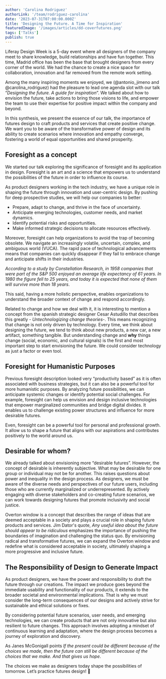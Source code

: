 ```yaml
---
author: 'Carolina Rodriguez'
authorLink: '/team/rodriguez-carolina'
date: '2023-07-31T07:00:00.000Z'
title: 'Designing the Future. A Time for Inspiration'
featuredImage: '/images/articles/dd-coverfutures.png'
tags: ['Talks']
publish: true
---
```


Liferay Design Week is a 5-day event where all designers of the company meet to share knowledge, build relationships and have fun together. This time, Madrid office has been the base that brought designers from every corner of the world. We had the chance to create a nice space for collaboration, innovation and far removed from the remote work setting. 

Among the many inspiring moments we enjoyed, we (@antonio_jimeno and @carolina_rodriguez) had the pleasure to lead one agenda slot with our talk “*Designing the future. A guide for inspiration*”. We talked about how to envision the future, take actions to bring those visions to life, and empower the team to use their expertise for positive impact within the company and beyond.

In this synthesis, we present the essence of our talk, the importance of futures design to craft products and services that create positive change. We want you to be aware of the transformative power of design and its ability to create scenarios where innovation and empathy converge, fostering a world of equal opportunities and shared prosperity.


## Foresight as a concept
We started our talk exploring the significance of foresight and its application in design. Foresight is an art and a science that empowers us to understand the possibilities of the future in order to influence its course. 

As product designers working in the tech industry, we have a unique role in shaping the future through innovation and user-centric design. By pushing for deep prospective studies, we will help our companies to better:

- Prepare, adapt to change, and thrive in the face of uncertainty.
- Anticipate emerging technologies, customer needs, and market dynamics.
- Identify potential risks and opportunities.
- Make informed strategic decisions to allocate resources effectively.

Moreover, foresight can help organizations to avoid the trap of becoming obsolete. We navigate an increasingly volatile, uncertain, complex, and ambiguous world (VUCA). The rapid pace of technological advancements means that companies can quickly disappear if they fail to embrace change and anticipate shifts in their industries. 

*According to a study by Constellation Research, in 1958 companies that were part of the S&P 500 enjoyed an average life expectancy of 61 years. In 1980 the figure fell to 25 years, and today it is expected that none of them will survive more than 18 years*.

This said, having a more holistic perspective, enables organizations to understand the broader context of change and respond accordingly.

Related to change and how we deal with it, it is interesting to mention a concept from the spanish strategic designer Cesar Astudillo that describes this greatly - *Untechnologizing change theories*-. This means recognizing that change is not only driven by technology. Every time, we think about designing the future, we tend to think about new products, a new car, a new artifact, something tangible. But understanding change and **why** things change (social, economic, and cultural signals) is the first and most important step to start envisioning the future. We could consider technology as just a factor or even tool.


## Foresight for Humanistic Purposes
Previous foresight description looked very “productivity based” as it is often associated with business strategies, but it can also be a powerful tool for more humanistic purposes. By analyzing future possibilities, we can anticipate systemic changes or identify potential social challenges. For example, foresight can help us envision and design inclusive technologies that empower marginalized communities and bridge digital divides. It enables us to challenge existing power structures and influence for more desirable futures.

Even, foresight can be a powerful tool for personal and professional growth. It allow us to shape a future that aligns with our aspirations and contributes positively to the world around us.

## Desirable for whom?
We already talked about envisioning more “desirable futures”. However, the concept of desirable is inherently subjective. What may be desirable for one group or individual may not be for another. This raises questions about power and inequality in the design process. As designers, we must be aware of the diverse needs and perspectives of our future users, including those who are currently marginalized or underrepresented. By actively engaging with diverse stakeholders and co-creating future scenarios, we can work towards designing futures that promote inclusivity and social justice.

Overton window is a concept that describes the range of ideas that are deemed acceptable in a society and plays a crucial role in shaping future products and services. Jim Dator's quote, *Any useful idea about the future should appear to be ridiculous* emphasizes the importance of pushing the boundaries of imagination and challenging the status quo. By envisioning radical and transformative futures, we can expand the Overton window and redefine what is considered acceptable in society, ultimately shaping a more progressive and inclusive future.


## The Responsibility of Design to Generate Impact
As product designers, we have the power and responsibility to draft the future through our creations. The impact we produce goes beyond the immediate usability and functionality of our products, it extends to the broader societal and environmental implications. That is why we must consider the long-term consequences of our designs and actively strive for sustainable and ethical solutions or fixes.

By considering potential future scenarios, user needs, and emerging technologies, we can create products that are not only innovative but also resilient to future changes. This approach involves adopting a mindset of continuous learning and adaptation, where the design process becomes a journey of exploration and discovery.

As Janes McGonigall points *If the present could be different because of the choices we made, then the future can still be different because of the choices that we make. And that gives us hope*.

The choices we make as designers today shape the possibilities of tomorrow. Let’s practice futures design! 🚀
